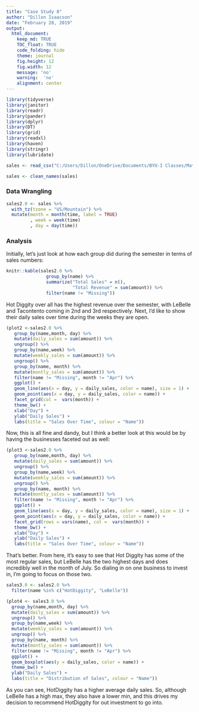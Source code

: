 ```yaml
---
title: "Case Study 8"
author: "Dillon Isaacson"
date: "February 28, 2019"
output:
  html_document:
    keep_md: TRUE
    TOC_float: TRUE
    code_folding: hide
    theme: journal
    fig.height: 12
    fig.width: 12
    message: 'no'
    warning:  'no'
    alignment: center
---
```


```r
library(tidyverse)
library(janitor)
library(readr)
library(pander)
library(dplyr)
library(DT)
library(grid)
library(readxl)
library(haven)
library(stringr)
library(lubridate)

sales <- read_csv("C:/Users/Dillon/OneDrive/Documents/BYU-I Classes/Math 335/Git/M335_WI19_Isaacson_Dill/Case_Study_08/analysis/sales.csv")

sales <- clean_names(sales)
```

### Data Wrangling

```r
sales2.0 <- sales %>%
  with_tz(tzone = "US/Mountain") %>% 
  mutate(month = month(time, label = TRUE)
         , week = week(time)
         , day = day(time))
```

### Analysis

Initially, let's just look at how each group did during the semester in terms of sales numbers:

```r
knitr::kable(sales2.0 %>% 
               group_by(name) %>% 
               summarize("Total Sales" = n(),
                         "Total Revenue" = sum(amount)) %>% 
               filter(name != "Missing"))
```

Hot Diggity over all has the highest revenue over the semester, with LeBelle and Tacontento coming in 2nd and 3rd respectively. Next, I'd like to show their daily sales over time during the weeks they are open.

```r
(plot2 <-sales2.0 %>%
   group_by(name,month, day) %>% 
   mutate(daily_sales = sum(amount)) %>%
   ungroup() %>% 
   group_by(name,week) %>% 
   mutate(weekly_sales = sum(amount)) %>%
   ungroup() %>% 
   group_by(name, month) %>% 
   mutate(montly_sales = sum(amount)) %>% 
   filter(name != "Missing", month != "Apr") %>% 
   ggplot() +
   geom_line(aes(x = day, y = daily_sales, color = name), size = 1) +
   geom_point(aes(x = day, y = daily_sales, color = name)) +
   facet_grid(col =  vars(month)) +
   theme_bw() +
   xlab("Day") +
   ylab("Daily Sales") +
   labs(title = "Sales Over Time", colour = "Name"))
```

Now, this is all fine and dandy, but I think a better look at this would be by having the businesses faceted out as well:

```r
(plot3 <-sales2.0 %>%
   group_by(name,month, day) %>% 
   mutate(daily_sales = sum(amount)) %>%
   ungroup() %>% 
   group_by(name,week) %>% 
   mutate(weekly_sales = sum(amount)) %>%
   ungroup() %>% 
   group_by(name, month) %>% 
   mutate(montly_sales = sum(amount)) %>% 
   filter(name != "Missing", month != "Apr") %>% 
   ggplot() +
   geom_line(aes(x = day, y = daily_sales, color = name), size = 1) +
   geom_point(aes(x = day, y = daily_sales, color = name)) +
   facet_grid(rows = vars(name), col =  vars(month)) +
   theme_bw() +
   xlab("Day") +
   ylab("Daily Sales") +
   labs(title = "Sales Over Time", colour = "Name"))
```

That's better. From here, it's easy to see that Hot Diggity has some of the most regular sales, but LeBelle has the two highest days and does incredibly well in the month of July. So dialing in on one business to invest in, I'm going to focus on those two.

```r
sales3.0 <- sales2.0 %>% 
  filter(name %in% c("HotDiggity", "LeBelle"))

(plot4 <- sales3.0 %>% 
  group_by(name,month, day) %>% 
  mutate(daily_sales = sum(amount)) %>%
  ungroup() %>% 
  group_by(name,week) %>% 
  mutate(weekly_sales = sum(amount)) %>%
  ungroup() %>% 
  group_by(name, month) %>% 
  mutate(montly_sales = sum(amount)) %>% 
  filter(name != "Missing", month != "Apr") %>% 
  ggplot() +
  geom_boxplot(aes(y = daily_sales, color = name)) +
  theme_bw() +
  ylab("Daily Sales") +
  labs(title = "Distribution of Sales", colour = "Name"))
```

As you can see, HotDiggity has a higher average daily sales. So, although LeBelle has a high max, they also have a lower min, and this drives my decision to recommend HotDiggity for out investment to go into.